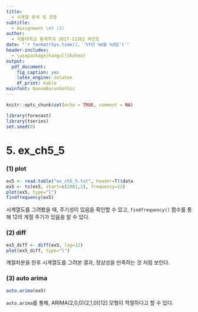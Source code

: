 ```yaml
---
title: 
  - 시계열 분석 및 응용
subtitle:
  - Assignment \#5 (5)
author: 
  - 서울대학교 통계학과 2017-11362 박건도
date: "`r format(Sys.time(), '%Y년 %m월 %d일')`"
header-includes:
  - \usepackage[hangul]{kotex}
output:
  pdf_document:
    fig_caption: yes
    latex_engine: xelatex
    df_print: kable
mainfont: NanumBarunGothic
---
```


```r
knitr::opts_chunk$set(echo = TRUE, comment = NA)
```

```r
library(forecast)
library(tseries)
set.seed(0)
```

# 5. ex_ch5_5

### (1) plot
```r
ex5 <- read.table("ex_ch5_5.txt", header=T)$data
ex5 <- ts(ex5, start=c(2001,1), frequency=12)
plot(ex5, type="l")
findfrequency(ex5)
```

시계열도를 그려봤을 때, 주기성이 있음을 확인할 수 있고, `findfrequency()` 함수를 통해 12의 계절 주기가 있음을 알 수 있다.

### (2) diff
```r
ex5_diff <- diff(ex5, lag=12)
plot(ex5_diff, type="l")
```

계절차분을 한후 시계열도를 그려본 결과, 정상성을 만족하는 것 처럼 보인다.

### (3) auto arima
```r
auto.arima(ex5)
```

`auto.arima`를 통해, ARIMA(2,0,0)(2,1,0)[12] 모형이 적절하다고 할 수 있다.